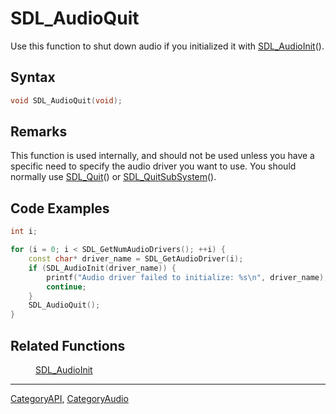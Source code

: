 = SDL_AudioQuit =

Use this function to shut down audio if you initialized it with [[SDL_AudioInit]]().

== Syntax ==

<syntaxhighlight lang='c'>
void SDL_AudioQuit(void);
</syntaxhighlight>

== Remarks ==

This function is used internally, and should not be used unless you have a
specific need to specify the audio driver you want to use. You should
normally use [[SDL_Quit]]() or [[SDL_QuitSubSystem]]().

== Code Examples ==

<syntaxhighlight lang='c++'>
int i;

for (i = 0; i < SDL_GetNumAudioDrivers(); ++i) {
    const char* driver_name = SDL_GetAudioDriver(i);
    if (SDL_AudioInit(driver_name)) {
        printf("Audio driver failed to initialize: %s\n", driver_name);
        continue;
    }
    SDL_AudioQuit();
}
</syntaxhighlight>

== Related Functions ==

:[[SDL_AudioInit]]

----
[[CategoryAPI]], [[CategoryAudio]]


